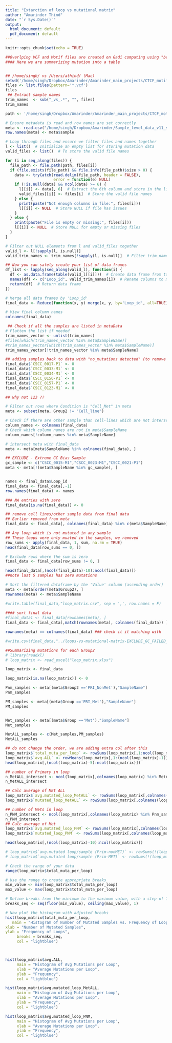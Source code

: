 ```yaml
---
title: "Extarction of loop vs mutational matrix"
author: "Amarinder Thind"
date: "`r Sys.Date()`"
output:
  html_document: default
  pdf_document: default
---
```


```r
knitr::opts_chunk$set(echo = TRUE)
```



```r
##Overlping VCF and Motif files are created on Gadi computing using "bed tools jobscript"
#### Here we are summarizing mutation into a table


## /home/singh/ vs /Users/athind/ (Mac)
setwd('/home/singh/Dropbox/Amarinder/Amarinder_main_projects/CTCF_motif_AT/2024-ctcf-dragen-additional-samples/step1-intersect-vcf-with-loop-motif/intersected_SNV_only/')
files <- list.files(pattern='*.vcf')
files
 ## Extract sample names
trim_names  <- sub("_vs_.*", "", files)
trim_names
```


```r
path <- '/home/singh/Dropbox/Amarinder/Amarinder_main_projects/CTCF_motif_AT/2024-ctcf-dragen-additional-samples/step1-intersect-vcf-with-loop-motif/intersected_SNV_only/'

# Ensure metadata is read and row names are set correctly
meta <- read.csv("/home/singh/Dropbox/Amarinder/Sample_level_data_v11_short.csv", sep=',')
row.names(meta) <- meta$sample

# Loop through files and ensure we filter files and names together
l <- list()  # Initialize an empty list for storing mutation data
valid_files <- list()  # To store the valid file names

for (i in seq_along(files)) {
  file_path <- file.path(path, files[i])
  if (file.exists(file_path) && file.info(file_path)$size > 0) {
    data <- tryCatch(read.delim(file_path, header = FALSE), 
                     error = function(e) NULL)
    if (!is.null(data) && ncol(data) >= 6) {
      l[[i]] <- data[, 6]  # Extract the 6th column and store in the list
      valid_files[[i]] <- files[i]  # Store the valid file names
    } else {
      print(paste("Not enough columns in file:", files[i]))
      l[[i]] <- NULL  # Store NULL if file has issues
    }
  } else {
    print(paste("File is empty or missing:", files[i]))
    l[[i]] <- NULL  # Store NULL for empty or missing files
  }
}

# Filter out NULL elements from l and valid_files together
valid_l <- l[!sapply(l, is.null)]
valid_trim_names <- trim_names[!sapply(l, is.null)]  # Filter trim_names to match valid files

## Now you can safely create your list of data frames
df_list <- lapply(seq_along(valid_l), function(i) {
  df <- as.data.frame(table(valid_l[[i]]))  # Create data frame from table
  names(df) <- c("Loop_id", valid_trim_names[i])  # Rename columns to match the sample name
  return(df)  # Return data frame
})

# Merge all data frames by 'Loop_id'
final_data <- Reduce(function(x, y) merge(x, y, by='Loop_id', all=TRUE), df_list)

# View final column names
colnames(final_data)

```


```r
 ## Check if all the samples are listed in metaData
# Flatten the list if needed
trim_names_vector <- unlist(trim_names)
#files[which(trim_names_vector %in% meta$SampleName)]
#trim_names_vector[which(trim_names_vector %in% meta$SampleName)]
trim_names_vector[!trim_names_vector %in% meta$SampleName]

```
```r
## adding samples back to data with "no_mutations detected" (to remove the comparison bias)
final_data$`CSCC_0017-P1` <- 0
final_data$`CSCC_0033-M1` <- 0
final_data$`CSCC_0034-M1` <- 0
final_data$`CSCC_0156-P1` <- 0
final_data$`CSCC_0157-P1` <- 0
final_data$`CSCC_0123-M1` <- 0

## why not 123 ?? 
```


```r
# Filter out rows where Condition is "Cell_Met" in meta
meta <- subset(meta, Group2 != "Cell_line")

```


```r
# Check if there are other sample than cell-lines which are not intersected?
column_names <- colnames(final_data)
# Check which column names are not in meta$SampleName
column_names[!column_names %in% meta$SampleName]
```


```r
# intersect meta with final_data
meta <- meta[meta$SampleName %in% colnames(final_data), ]

## EXCLUDE - Extreme GC Bias Sample
gc_sample <- c("CSCC_0015-M1","CSCC_0023-M1","CSCC_0021-P1")
meta <- meta[!(meta$SampleName %in% gc_sample), ]


names <- final_data$Loop_id
final_data <- final_data[,-1]
row.names(final_data) <- names
```

```r
### NA entries with zero 
final_data[is.na(final_data)] <- 0
```


```r

## remove cell lines/other sample data from final data
## Earlier removed from meta
final_data <- final_data[, colnames(final_data) %in% c(meta$SampleName) ]

```


```r
## Any loop which is not mutated in any sample
## These loops were only muated in the samples, we removed
row_sums <- apply(final_data, 1, sum, na.rm = TRUE)
head(final_data[row_sums == 0, ])
```
```r
# Exclude rows where the sum is zero
final_data <- final_data[row_sums != 0, ]
```

```r

head(final_data[,(ncol(final_data)-10):ncol(final_data)])
##note last 5 samples has zero mutations
```


```r
# Sort the filtered dataframe by the 'Value' column (ascending order)
meta <- meta[order(meta$Group2), ]
rownames(meta) <- meta$SampleName

#write.table(final_data,"loop_matrix.csv", sep = ',', row.names = F)
 
#### sort final data 
#final_data1 <- final_data[rownames(meta), ]
final_data <- final_data[,match(rownames(meta), colnames(final_data)) ]

rownames(meta) == colnames(final_data) ### check it it matching with 

#write.csv(final_data,"../loops-vs-mutational-matrix-EXCLUDE_GC_FAILED_3SAMPLES.csv")
```

```r
##Summarizing mutations for each Group2
# library(readxl)
# loop_matrix <- read_excel("loop_matrix.xlsx")

loop_matrix <- final_data

loop_matrix[is.na(loop_matrix)] <- 0

Pnm_samples <- meta[(meta$Group2 =='PRI_NonMet'),"SampleName"]
Pnm_samples

PM_samples <- meta[(meta$Group =='PRI_Met'),"SampleName"]
PM_samples


Met_samples <- meta[(meta$Group =='Met'),"SampleName"]
Met_samples

MetALL_samples <- c(Met_samples,PM_samples)
MetALL_samples


```
```r

## do not change the order, we are adding extra col after this
loop_matrix$`total_muta_per_loop` <- rowSums(loop_matrix[,1:ncol(loop_matrix)]) 
loop_matrix$`avg.ALL` <- rowMeans(loop_matrix[,1:(ncol(loop_matrix)-1)]) ## do not change the order, we are adding extra col after this
head(loop_matrix[,(ncol(loop_matrix)-5):ncol(loop_matrix)])

```


```r
## number of Primary in loop
n_MetALL_intersect <- ncol(loop_matrix[,colnames(loop_matrix) %in% MetALL_samples ])
n_MetALL_intersect

## Calc average of MEt ALL
loop_matrix$`avg.mutated_loop_MetALL` <- rowSums(loop_matrix[,colnames(loop_matrix) %in% MetALL_samples ])/n_MetALL_intersect
loop_matrix$`mutated_loop_MetALL` <- rowSums(loop_matrix[,colnames(loop_matrix) %in% MetALL_samples ])
```



```r
## number of Mets in loop
n_PNM_intersect <- ncol(loop_matrix[,colnames(loop_matrix) %in% Pnm_samples ])
n_PNM_intersect
## Calc average of Met
loop_matrix$`avg.mutated_loop_PNM` <- rowSums(loop_matrix[,colnames(loop_matrix) %in% Pnm_samples ])/n_PNM_intersect
loop_matrix$`mutated_loop_PNM` <- rowSums(loop_matrix[,colnames(loop_matrix) %in% Pnm_samples ])

head(loop_matrix[,(ncol(loop_matrix)-10):ncol(loop_matrix)])

# loop_matrix$`avg.mutated loop/sample (Prim-nonMET)` <- rowSums(!(loop_matrix[,c(20:24,32:35)])==0)/9
# loop_matrix$`avg.mutated loop/sample (Prim-MET)` <- rowSums(!(loop_matrix[,c(13,26,28,30,36)])==0)/5
```
```r

# Check the range of your data
range(loop_matrix$total_muta_per_loop)

# Use the range to create appropriate breaks
min_value <- min(loop_matrix$total_muta_per_loop)
max_value <- max(loop_matrix$total_muta_per_loop)

# Define breaks from the minimum to the maximum value, with a step of 1
breaks_seq <- seq(floor(min_value), ceiling(max_value), 1)

# Now plot the histogram with adjusted breaks
hist(loop_matrix$total_muta_per_loop, 
   main = "Histogram of Number of Mutated Samples vs. Frequency of Loops",
xlab = "Number of Mutated Samples",
ylab = "Frequency of Loops",
     breaks = breaks_seq, 
     col = "lightblue")



hist(loop_matrix$avg.ALL, 
     main = "Histogram of Avg Mutations per Loop", 
     xlab = "Average Mutations per Loop", 
     ylab = "Frequency", 
     col = "lightblue")

hist(loop_matrix$avg.mutated_loop_MetALL, 
     main = "Histogram of Avg Mutations per Loop", 
     xlab = "Average Mutations per Loop", 
     ylab = "Frequency", 
     col = "lightblue")

hist(loop_matrix$avg.mutated_loop_PNM, 
     main = "Histogram of Avg Mutations per Loop", 
     xlab = "Average Mutations per Loop", 
     ylab = "Frequency", 
     col = "lightblue")

```



 



